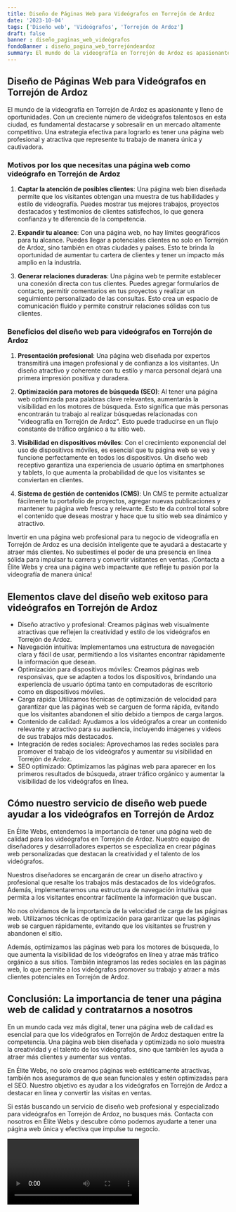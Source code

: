 ```yaml
---
title: Diseño de Páginas Web para Videógrafos en Torrejón de Ardoz
date: '2023-10-04'
tags: ['Diseño web', 'Videógrafos', 'Torrejón de Ardoz']
draft: false
banner : diseño_paginas_web_videógrafos
fondoBanner : diseño_pagina_web_torrejóndeardoz
summary: El mundo de la videografía en Torrejón de Ardoz es apasionante y lleno de oportunidades. Con un creciente número de videógrafos talentosos en esta ciudad, es fundamental destacarse y sobresalir en un mercado altamente competitivo. Una estrategia efectiva para lograrlo es tener una página web profesional y atractiva que represente tu trabajo de manera única y cautivadora.
---
```


## Diseño de Páginas Web para Videógrafos en Torrejón de Ardoz

El mundo de la videografía en Torrejón de Ardoz es apasionante y lleno de oportunidades. Con un creciente número de videógrafos talentosos en esta ciudad, es fundamental destacarse y sobresalir en un mercado altamente competitivo. Una estrategia efectiva para lograrlo es tener una página web profesional y atractiva que represente tu trabajo de manera única y cautivadora.

### Motivos por los que necesitas una página web como videógrafo en Torrejón de Ardoz

1. **Captar la atención de posibles clientes**: Una página web bien diseñada permite que los visitantes obtengan una muestra de tus habilidades y estilo de videografía. Puedes mostrar tus mejores trabajos, proyectos destacados y testimonios de clientes satisfechos, lo que genera confianza y te diferencia de la competencia.

2. **Expandir tu alcance**: Con una página web, no hay límites geográficos para tu alcance. Puedes llegar a potenciales clientes no solo en Torrejón de Ardoz, sino también en otras ciudades y países. Esto te brinda la oportunidad de aumentar tu cartera de clientes y tener un impacto más amplio en la industria.

3. **Generar relaciones duraderas**: Una página web te permite establecer una conexión directa con tus clientes. Puedes agregar formularios de contacto, permitir comentarios en tus proyectos y realizar un seguimiento personalizado de las consultas. Esto crea un espacio de comunicación fluido y permite construir relaciones sólidas con tus clientes.

### Beneficios del diseño web para videógrafos en Torrejón de Ardoz

1. **Presentación profesional**: Una página web diseñada por expertos transmitirá una imagen profesional y de confianza a los visitantes. Un diseño atractivo y coherente con tu estilo y marca personal dejará una primera impresión positiva y duradera.

2. **Optimización para motores de búsqueda (SEO)**: Al tener una página web optimizada para palabras clave relevantes, aumentarás la visibilidad en los motores de búsqueda. Esto significa que más personas encontrarán tu trabajo al realizar búsquedas relacionadas con "videografía en Torrejón de Ardoz". Esto puede traducirse en un flujo constante de tráfico orgánico a tu sitio web.

3. **Visibilidad en dispositivos móviles**: Con el crecimiento exponencial del uso de dispositivos móviles, es esencial que tu página web se vea y funcione perfectamente en todos los dispositivos. Un diseño web receptivo garantiza una experiencia de usuario óptima en smartphones y tablets, lo que aumenta la probabilidad de que los visitantes se conviertan en clientes.

4. **Sistema de gestión de contenidos (CMS)**: Un CMS te permite actualizar fácilmente tu portafolio de proyectos, agregar nuevas publicaciones y mantener tu página web fresca y relevante. Esto te da control total sobre el contenido que deseas mostrar y hace que tu sitio web sea dinámico y atractivo.

Invertir en una página web profesional para tu negocio de videografía en Torrejón de Ardoz es una decisión inteligente que te ayudará a destacarte y atraer más clientes. No subestimes el poder de una presencia en línea sólida para impulsar tu carrera y convertir visitantes en ventas. ¡Contacta a Élite Webs y crea una página web impactante que refleje tu pasión por la videografía de manera única!

<GifSeo />

<Cta />

## Elementos clave del diseño web exitoso para videógrafos en Torrejón de Ardoz

- Diseño atractivo y profesional: Creamos páginas web visualmente atractivas que reflejen la creatividad y estilo de los videógrafos en Torrejón de Ardoz.
- Navegación intuitiva: Implementamos una estructura de navegación clara y fácil de usar, permitiendo a los visitantes encontrar rápidamente la información que desean.
- Optimización para dispositivos móviles: Creamos páginas web responsivas, que se adapten a todos los dispositivos, brindando una experiencia de usuario óptima tanto en computadoras de escritorio como en dispositivos móviles.
- Carga rápida: Utilizamos técnicas de optimización de velocidad para garantizar que las páginas web se carguen de forma rápida, evitando que los visitantes abandonen el sitio debido a tiempos de carga largos.
- Contenido de calidad: Ayudamos a los videógrafos a crear un contenido relevante y atractivo para su audiencia, incluyendo imágenes y videos de sus trabajos más destacados.
- Integración de redes sociales: Aprovechamos las redes sociales para promover el trabajo de los videógrafos y aumentar su visibilidad en Torrejón de Ardoz.
- SEO optimizado: Optimizamos las páginas web para aparecer en los primeros resultados de búsqueda, atraer tráfico orgánico y aumentar la visibilidad de los videógrafos en línea.

## Cómo nuestro servicio de diseño web puede ayudar a los videógrafos en Torrejón de Ardoz

En Élite Webs, entendemos la importancia de tener una página web de calidad para los videógrafos en Torrejón de Ardoz. Nuestro equipo de diseñadores y desarrolladores expertos se especializa en crear páginas web personalizadas que destacan la creatividad y el talento de los videógrafos.

Nuestros diseñadores se encargarán de crear un diseño atractivo y profesional que resalte los trabajos más destacados de los videógrafos. Además, implementaremos una estructura de navegación intuitiva que permita a los visitantes encontrar fácilmente la información que buscan.

No nos olvidamos de la importancia de la velocidad de carga de las páginas web. Utilizamos técnicas de optimización para garantizar que las páginas web se carguen rápidamente, evitando que los visitantes se frustren y abandonen el sitio.

Además, optimizamos las páginas web para los motores de búsqueda, lo que aumenta la visibilidad de los videógrafos en línea y atrae más tráfico orgánico a sus sitios. También integramos las redes sociales en las páginas web, lo que permite a los videógrafos promover su trabajo y atraer a más clientes potenciales en Torrejón de Ardoz.

## Conclusión: La importancia de tener una página web de calidad y contratarnos a nosotros

En un mundo cada vez más digital, tener una página web de calidad es esencial para que los videógrafos en Torrejón de Ardoz destaquen entre la competencia. Una página web bien diseñada y optimizada no solo muestra la creatividad y el talento de los videógrafos, sino que también les ayuda a atraer más clientes y aumentar sus ventas.

En Élite Webs, no solo creamos páginas web estéticamente atractivas, también nos aseguramos de que sean funcionales y estén optimizadas para el SEO. Nuestro objetivo es ayudar a los videógrafos en Torrejón de Ardoz a destacar en línea y convertir las visitas en ventas.

Si estás buscando un servicio de diseño web profesional y especializado para videógrafos en Torrejón de Ardoz, no busques más. Contacta con nosotros en Élite Webs y descubre cómo podemos ayudarte a tener una página web única y efectiva que impulse tu negocio.

<Video />

<CtaBot job='Videógrafos' city='Torrejón de Ardoz'/>

<Gmaps query='Torrejón de Ardoz+españa+maps' />